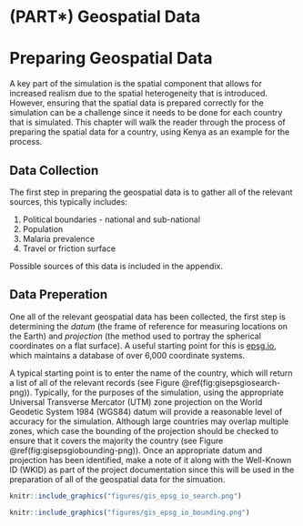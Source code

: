 \newpage

# (PART\*) Geospatial Data {-}

# Preparing Geospatial Data

A key part of the simulation is the spatial component that allows for increased realism due to the spatial heterogeneity that is introduced. However, ensuring that the spatial data is prepared correctly for the simulation can be a challenge since it needs to be done for each country that is simulated. This chapter will walk the reader through the process of preparing the spatial data for a country, using Kenya as an example for the process.

## Data Collection

The first step in preparing the geospatial data is to gather all of the relevant sources, this typically includes:

1. Political boundaries - national and sub-national
2. Population
3. Malaria prevalence
4. Travel or friction surface

Possible sources of this data is included in the appendix.

## Data Preperation

One all of the relevant geospatial data has been collected, the first step is determining the *datum* (the frame of reference for measuring locations on the Earth) and *projection* (the method used to portray the spherical coordinates on a flat surface). A useful starting point for this is [epsg.io](https://epsg.io/), which maintains a database of over 6,000 coordinate systems. 

A typical starting point is to enter the name of the country, which will return a list of all of the relevant records (see Figure \@ref(fig:gisepsgiosearch-png)). Typically, for the purposes of the simulation, using the appropriate Universal Transverse Mercator (UTM) zone projection on the World Geodetic System 1984 (WGS84) datum will provide a reasonable level of accuracy for the simulation. Although large countries may overlap multiple zones, which case the bounding of the projection should be checked to ensure that it covers the majority the country (see Figure \@ref(fig:gisepsgiobounding-png)). Once an appropriate datum and projection has been identified, make a note of it along with the Well-Known ID (WKID) as part of the project documentation since this will be used in the preparation of all of the geospatial data for the simuation.

```r
knitr::include_graphics("figures/gis_epsg_io_search.png")
```

```r
knitr::include_graphics("figures/gis_epsg_io_bounding.png")
```
